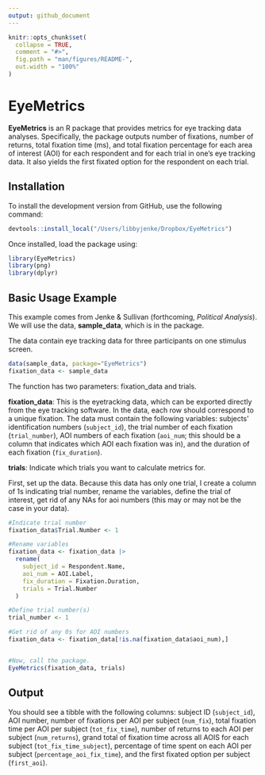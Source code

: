 ```yaml
---
output: github_document
---
```


<!-- README.md is generated from README.Rmd. Please edit that file -->

```r
knitr::opts_chunk$set(
  collapse = TRUE,
  comment = "#>",
  fig.path = "man/figures/README-",
  out.width = "100%"
)
```

# EyeMetrics

<!-- badges: start -->
<!-- badges: end -->

**EyeMetrics** is an R package that provides metrics for eye tracking data analyses. Specifically, the package outputs number of fixations, number of returns, total fixation time (ms), and total fixation percentage for each area of interest (AOI) for each respondent and for each trial in one's eye tracking data. It also yields the first fixated option for the respondent on each trial.

## Installation

To install the development version from GitHub, use the following command:
  
```r
devtools::install_local("/Users/libbyjenke/Dropbox/EyeMetrics")
```

Once installed, load the package using:

```r
library(EyeMetrics)
library(png)
library(dplyr)
```

## Basic Usage Example

This example comes from Jenke & Sullivan (forthcoming, *Political Analysis*). We will use the data, **sample_data**, which is in the package.

The data contain eye tracking data for three participants on one stimulus screen. 

```r
data(sample_data, package="EyeMetrics")
fixation_data <- sample_data
```

The function has two parameters: fixation_data and trials. 

**fixation_data**: This is the eyetracking data, which can be exported directly from the eye tracking software. In the data, each row should correspond to a unique fixation. The data must contain the following variables: subjects' identification numbers (`subject_id`), the trial number of each fixation (`trial_number`), AOI numbers of each fixation (`aoi_num`; this should be a column that indicates which AOI each fixation was in), and the duration of each fixation (`fix_duration`). 

**trials**: Indicate which trials you want to calculate metrics for.

First, set up the data. Because this data has only one trial, I create a column of 1s indicating trial number, rename the variables, define the trial of interest,  get rid of any NAs for aoi numbers (this may or may not be the case in your data). 

```r
#Indicate trial number
fixation_data$Trial.Number <- 1

#Rename variables
fixation_data <- fixation_data |>
  rename(
    subject_id = Respondent.Name,
    aoi_num = AOI.Label,
    fix_duration = Fixation.Duration,
    trials = Trial.Number
  )

#Define trial number(s)
trial_number <- 1

#Get rid of any 0s for AOI numbers
fixation_data <- fixation_data[!is.na(fixation_data$aoi_num),]


#Now, call the package.
EyeMetrics(fixation_data, trials) 
```

## Output
You should see a tibble with the following columns: subject ID (`subject_id`), AOI number, number of fixations per AOI per subject (`num_fix`), total fixation time per AOI per subject (`tot_fix_time`), number of returns to each AOI per subject (`num_returns`), grand total of fixation time across all AOIS for each subject (`tot_fix_time_subject`), percentage of time spent on each AOI per subject (`percentage_aoi_fix_time`), and the first fixated option per subject (`first_aoi`).



